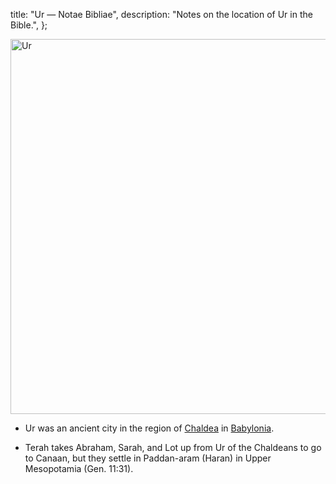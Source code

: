   title: "Ur — Notae Bibliae",
  description: "Notes on the location of Ur in the Bible.",
};

<Initial text="Ur"/>

<Image
  className="sepia rounded"
  src="/places/ur.jpg"
  alt="Ur"
  width="600"
  height="600"
/>

- Ur was an ancient city in the region of [Chaldea](/places/old-testament/genesis/chaldea) in [Babylonia](/places/old-testament/genesis/babylonia).

- Terah takes Abraham, Sarah, and Lot up from Ur of the Chaldeans to go to Canaan, but they settle in Paddan-aram (Haran) in Upper Mesopotamia (Gen. 11:31).
